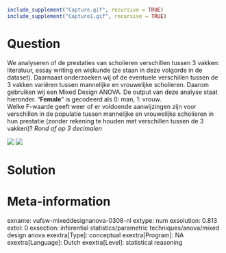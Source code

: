 ```r
include_supplement("Capture.gif", recursive = TRUE)
include_supplement("Capture1.gif", recursive = TRUE)
```

Question
========
We analyseren of de prestaties van scholieren verschillen tussen 3
vakken: literatuur, essay writing en wiskunde (ze staan in deze volgorde
in de dataset). Daarnaast onderzoeken wij of de eventuele verschillen
tussen de 3 vakken variëren tussen mannelijke en vrouwelijke scholieren.
Daarom gebruiken wij een Mixed Design ANOVA. De output van deze analyse
staat hieronder. "**Female**" is gecodeerd als 0: man, 1: vrouw.  
Welke F-waarde geeft weer of er voldoende aanwijzingen zijn voor
verschillen in de populatie tussen mannelijke en vrouwelijke scholieren
in hun prestatie (zonder rekening te houden met verschillen tussen de 3
vakken)? *Rond af op 3 decimalen*  
  
![](Capture.gif)
![](Capture1.gif)


Solution
========











Meta-information
================
exname: vufsw-mixeddesignanova-0308-nl
extype: num
exsolution: 0.813
extol: 0
exsection: inferential statistics/parametric techniques/anova/mixed design anova
exextra[Type]: conceptual
exextra[Program]: NA
exextra[Language]: Dutch
exextra[Level]: statistical reasoning

